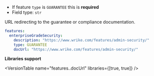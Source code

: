 
- If feature `type` is `GUARANTEE` this is **required**
- Field type: `str`

URL redirecting to the guarantee or compliance documentation.

```yaml
features:
  enterpriseGradeSecurity:
    description: "https://www.wrike.com/features/admin-security/"
    type: GUARANTEE
    docUrl: "https://www.wrike.com/features/admin-security/"
```

**Libraries support**

<VersionTable name="features.<name>.docUrl" libraries={[true, true]} />
